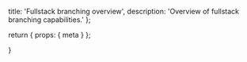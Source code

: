   title: 'Fullstack branching overview',
  description: 'Overview of fullstack branching capabilities.'
};

  return {
    props: {
      meta
    }
  };

}
